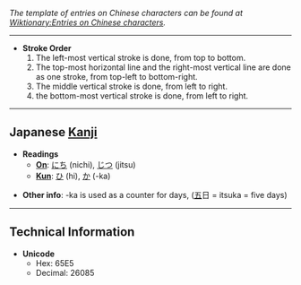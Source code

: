 ''The template of entries on Chinese characters can be found at [[Wiktionary:Entries on Chinese characters]].''

----

*'''Stroke Order'''
*# The left-most vertical stroke is done, from top to bottom.
*# The top-most horizontal line and the right-most vertical line are done as one stroke, from top-left to bottom-right.
*# The middle vertical stroke is done, from left to right.
*# the bottom-most vertical stroke is done, from left to right.

----

== Japanese [[Kanji]] ==

*'''Readings'''
**'''[[On]]''': [[にち]] (nichi), [[じつ]] (jitsu)
**'''[[Kun]]''': [[ひ]] (hi), [[か]] (-ka)

*'''Other info''': -ka is used as a counter for days, ([[五]]&#26085; = itsuka = five days)

----

==Technical Information==
*'''Unicode'''
**Hex: 65E5
**Decimal: 26085